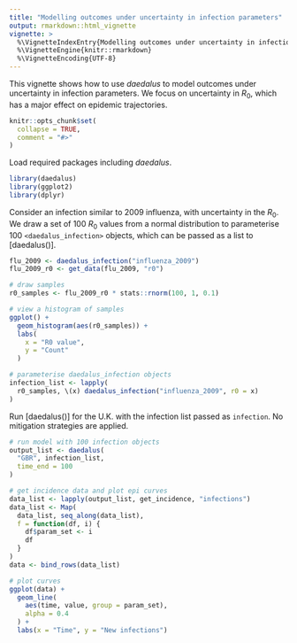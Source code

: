 ```yaml
---
title: "Modelling outcomes under uncertainty in infection parameters"
output: rmarkdown::html_vignette
vignette: >
  %\VignetteIndexEntry{Modelling outcomes under uncertainty in infection parameters}
  %\VignetteEngine{knitr::rmarkdown}
  %\VignetteEncoding{UTF-8}
---
```


This vignette shows how to use _daedalus_ to model outcomes under uncertainty in infection parameters.
We focus on uncertainty in $R_0$, which has a major effect on epidemic trajectories.

```r
knitr::opts_chunk$set(
  collapse = TRUE,
  comment = "#>"
)
```

Load required packages including _daedalus_.

```r
library(daedalus)
library(ggplot2)
library(dplyr)
```

Consider an infection similar to 2009 influenza, with uncertainty in the $R_0$.
We draw a set of 100 $R_0$ values from a normal distribution to parameterise 100 `<daedalus_infection>` objects, which can be passed as a list to [daedalus()].

```r
flu_2009 <- daedalus_infection("influenza_2009")
flu_2009_r0 <- get_data(flu_2009, "r0")

# draw samples
r0_samples <- flu_2009_r0 * stats::rnorm(100, 1, 0.1)

# view a histogram of samples
ggplot() +
  geom_histogram(aes(r0_samples)) +
  labs(
    x = "R0 value",
    y = "Count"
  )

# parameterise daedalus_infection objects
infection_list <- lapply(
  r0_samples, \(x) daedalus_infection("influenza_2009", r0 = x)
)
```

Run [daedalus()] for the U.K. with the infection list passed as `infection`.
No mitigation strategies are applied.

```r
# run model with 100 infection objects
output_list <- daedalus(
  "GBR", infection_list,
  time_end = 100
)

# get incidence data and plot epi curves
data_list <- lapply(output_list, get_incidence, "infections")
data_list <- Map(
  data_list, seq_along(data_list),
  f = function(df, i) {
    df$param_set <- i
    df
  }
)
data <- bind_rows(data_list)

# plot curves
ggplot(data) +
  geom_line(
    aes(time, value, group = param_set),
    alpha = 0.4
  ) +
  labs(x = "Time", y = "New infections")
```
